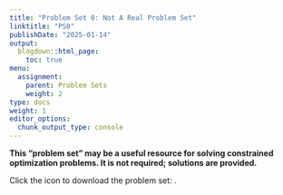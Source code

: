 ```yaml
---
title: "Problem Set 0: Not A Real Problem Set"
linktitle: "PS0"
publishDate: "2025-01-14"
output:
  blogdown::html_page:
    toc: true
menu:
  assignment:
    parent: Problem Sets
    weight: 2
type: docs
weight: 1
editor_options:
  chunk_output_type: console
---
```



:::fyi
**This "problem set" may be a useful resource for solving constrained optimization problems. It is not required; solutions are provided.**

Click the icon to download the problem set: [<i class="fas fa-file-download"></i>](/ps/PS0.pdf).

:::

